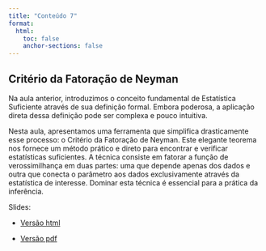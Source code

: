 ```yaml
---
title: "Conteúdo 7"
format:
  html:
    toc: false
    anchor-sections: false
---
```


## Critério da Fatoração de Neyman

Na aula anterior, introduzimos o conceito fundamental de Estatística Suficiente através de sua definição formal. Embora poderosa, a aplicação direta dessa definição pode ser complexa e pouco intuitiva.

Nesta aula, apresentamos uma ferramenta que simplifica drasticamente esse processo: o Critério da Fatoração de Neyman. Este elegante teorema nos fornece um método prático e direto para encontrar e verificar estatísticas suficientes. A técnica consiste em fatorar a função de verossimilhança em duas partes: uma que depende apenas dos dados e outra que conecta o parâmetro aos dados exclusivamente através da estatística de interesse. Dominar esta técnica é essencial para a prática da inferência.

Slides:

- [Versão html](/slides/07-Criterio_da_fatoração_de_Neyman/07-Criterio_da_fatoração_de_Neyman.html){target="_blank"}

- [Versão pdf](/PDFs/slides/07-Criterio_da_fatoração_de_Neyman.pdf){target="_blank"}

